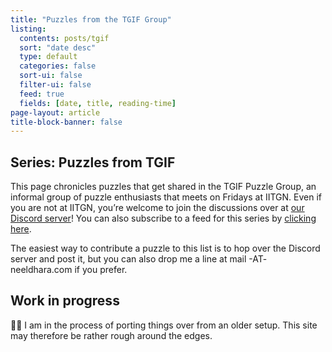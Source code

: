 ```yaml
---
title: "Puzzles from the TGIF Group"
listing:
  contents: posts/tgif
  sort: "date desc"
  type: default
  categories: false
  sort-ui: false
  filter-ui: false
  feed: true
  fields: [date, title, reading-time]
page-layout: article
title-block-banner: false
---
```


:::{.callout-note appearance="simple" icon=false}
## Series: Puzzles from TGIF
This page chronicles puzzles that get shared in the TGIF Puzzle Group, an informal group of puzzle enthusiasts that meets on Fridays at IITGN. Even if you are not at IITGN, you’re welcome to join the discussions over at [our Discord server](https://discord.gg/UNjanRvW52)! You can also subscribe to a feed for this series by [clicking here](tgif.xml).

The easiest way to contribute a puzzle to this list is to hop over the Discord server and post it, but you can also drop me a line at mail -AT- neeldhara.com if you prefer.
:::


:::{.callout-caution}
## Work in progress

👋🏽 I am in the process of porting things over from an older setup. This site may therefore be rather rough around the edges.
:::


<p>&nbsp;</p>

<style type="text/css">
  #hyvor-talk-view{display:none;}
</style>